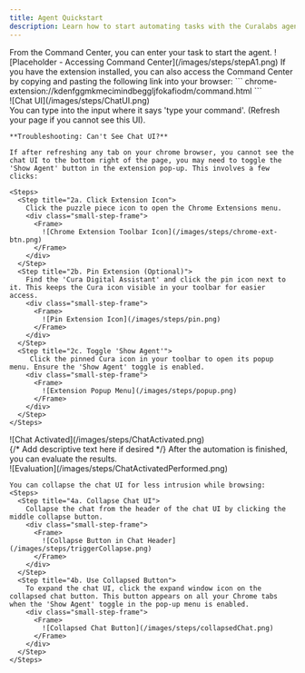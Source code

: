 ```yaml
---
title: Agent Quickstart
description: Learn how to start automating tasks with the Curalabs agent.
---
```


<Steps>
  <Step title="Accessing Cura Command Center">
    From the Command Center, you can enter your task to start the agent.
    <Frame>
      ![Placeholder - Accessing Command Center](/images/steps/stepA1.png)
    </Frame>
    If you have the extension installed, you can also access the Command Center by copying and pasting the following link into your browser:
    ```
    chrome-extension://kdenfggmkmecimindbeggljfokafiodm/command.html
    ```
  </Step>
  <Step title="Interacting with Chat UI">
    <div class="small-step-frame">
      <Frame>
        ![Chat UI](/images/steps/ChatUI.png) 
      </Frame>
    </div>
    You can type into the input where it says 'type your command'. (Refresh your page if you cannot see this UI).

    **Troubleshooting: Can't See Chat UI?**

    If after refreshing any tab on your chrome browser, you cannot see the chat UI to the bottom right of the page, you may need to toggle the 'Show Agent' button in the extension pop-up. This involves a few clicks:

    <Steps>
      <Step title="2a. Click Extension Icon">
        Click the puzzle piece icon to open the Chrome Extensions menu.
        <div class="small-step-frame">
          <Frame>
            ![Chrome Extension Toolbar Icon](/images/steps/chrome-ext-btn.png)
          </Frame>
        </div>
      </Step>
      <Step title="2b. Pin Extension (Optional)">
        Find the 'Cura Digital Assistant' and click the pin icon next to it. This keeps the Cura icon visible in your toolbar for easier access.
        <div class="small-step-frame">
          <Frame>
            ![Pin Extension Icon](/images/steps/pin.png) 
          </Frame>
        </div>
      </Step>
      <Step title="2c. Toggle 'Show Agent'">
         Click the pinned Cura icon in your toolbar to open its popup menu. Ensure the 'Show Agent' toggle is enabled.
        <div class="small-step-frame">
          <Frame>
            ![Extension Popup Menu](/images/steps/popup.png)
          </Frame>
        </div>
      </Step>
    </Steps> 
  </Step>
  <Step title="Watch Automation">
    <div class="small-step-frame">
      <Frame>
        ![Chat Activated](/images/steps/ChatActivated.png) 
      </Frame>
    </div>
    {/* Add descriptive text here if desired */}
  </Step>
  <Step title="Evaluate when complete">
    After the automation is finished, you can evaluate the results.
    <div class="small-step-frame">
      <Frame>
        ![Evaluation](/images/steps/ChatActivatedPerformed.png)
      </Frame>
    </div>
    
    You can collapse the chat UI for less intrusion while browsing:
    <Steps>
      <Step title="4a. Collapse Chat UI">
        Collapse the chat from the header of the chat UI by clicking the middle collapse button.
        <div class="small-step-frame">
          <Frame>
            ![Collapse Button in Chat Header](/images/steps/triggerCollapse.png)
          </Frame>
        </div>
      </Step>
      <Step title="4b. Use Collapsed Button">
        To expand the chat UI, click the expand window icon on the collapsed chat button. This button appears on all your Chrome tabs when the 'Show Agent' toggle in the pop-up menu is enabled.
        <div class="small-step-frame">
          <Frame>
            ![Collapsed Chat Button](/images/steps/collapsedChat.png)
          </Frame>
        </div>
      </Step>
    </Steps>
  </Step>
</Steps>

